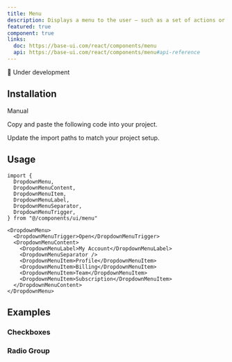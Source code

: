 ```yaml
---
title: Menu
description: Displays a menu to the user — such as a set of actions or functions — triggered by a button.
featured: true
component: true
links:
  doc: https://base-ui.com/react/components/menu
  api: https://base-ui.com/react/components/menu#api-reference
---
```


🚧 Under development

<ComponentPreview
  name="menu-demo"
  description="A menu with icons, shortcuts and sub menu items."
/>

## Installation

<Tabs defaultValue="manual">

<TabsList>
  <TabsTrigger value="manual">Manual</TabsTrigger>
</TabsList>
<TabsContent value="manual">

<Steps>

<Step>Copy and paste the following code into your project.</Step>

<ComponentSource name="menu" />

<Step>Update the import paths to match your project setup.</Step>

</Steps>

</TabsContent>

</Tabs>

## Usage

```tsx
import {
  DropdownMenu,
  DropdownMenuContent,
  DropdownMenuItem,
  DropdownMenuLabel,
  DropdownMenuSeparator,
  DropdownMenuTrigger,
} from "@/components/ui/menu"
```

```tsx
<DropdownMenu>
  <DropdownMenuTrigger>Open</DropdownMenuTrigger>
  <DropdownMenuContent>
    <DropdownMenuLabel>My Account</DropdownMenuLabel>
    <DropdownMenuSeparator />
    <DropdownMenuItem>Profile</DropdownMenuItem>
    <DropdownMenuItem>Billing</DropdownMenuItem>
    <DropdownMenuItem>Team</DropdownMenuItem>
    <DropdownMenuItem>Subscription</DropdownMenuItem>
  </DropdownMenuContent>
</DropdownMenu>
```

## Examples

### Checkboxes

<ComponentPreview
  name="menu-checkboxes"
  description="A menu with checkboxes."
/>

### Radio Group

<ComponentPreview
  name="menu-radio-group"
  description="A menu with radio items."
/>

